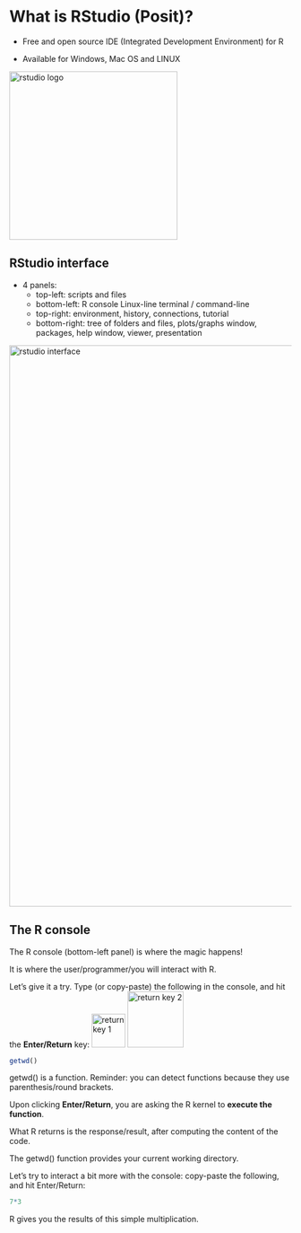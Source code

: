 # What is RStudio (Posit)?

* Free and open source IDE (Integrated Development Environment) for R

* Available for Windows, Mac OS and LINUX

<img src="images/setup_rstudio_icon.png" alt="rstudio logo" width="300"/>


## RStudio interface

* 4 panels:
	+ top-left: scripts and files
	+ bottom-left: R console Linux-line terminal / command-line
	+ top-right: environment, history, connections, tutorial
	+ bottom-right: tree of folders and files, plots/graphs window, packages, help window, viewer, presentation

<img src="images/rstudio_interface.png" alt="rstudio interface" width="1000"/>

## The R console

The R console (bottom-left panel) is where the magic happens!

It is where the user/programmer/you will interact with R.

Let's give it a try. Type (or copy-paste) the following in the console, and hit the **Enter/Return** key:
<img src="images/rstudio_return_key.png" alt="return key 1" width="60"/>
<img src="images/rstudio_return_key2.jpg" alt="return key 2" width="100"/>

```r
getwd()
```

getwd() is a function. Reminder: you can detect functions because they use parenthesis/round brackets.

Upon clicking **Enter/Return**, you are asking the R kernel to **execute the function**.

What R returns is the response/result, after computing the content of the code.

The getwd() function provides your current working directory.

Let's try to interact a bit more with the console: copy-paste the following, and hit Enter/Return:

```r
7*3
```

R gives you the results of this simple multiplication.

